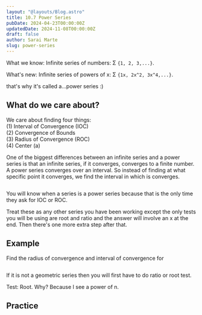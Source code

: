 ```yaml
---
layout: "@layouts/Blog.astro"
title: 10.7 Power Series
pubDate: 2024-04-23T00:00:00Z
updatedDate: 2024-11-08T00:00:00Z
draft: false
author: Sarai Marte
slug: power-series
---
```



What we know: Infinite series of numbers: Σ `{1, 2, 3,...}`.

What's new: Infinite series of powers of x: Σ `{1x, 2x^2, 3x^4,...}`.

that's why it's called a...power series :)

## What do we care about?

We care about finding four things:  
(1) Interval of Convergence (IOC)  
(2) Convergence of Bounds  
(3) Radius of Convergence (ROC)  
(4) Center (a)

One of the biggest differences between an infinite series and a power series is that an infinite series, if it converges, converges to a finite number. A power series converges over an interval. So instead of finding at what specific point it converges, we find the interval in which is converges.

<div style={{ objectFit: "cover", width: "100%", height: "200px" }}>
  <img src={img1.src} alt="" style={{ width: "auto", height: "100%" }} />
</div>

You will know when a series is a power series because that is the only time they ask for IOC or ROC.

Treat these as any other series you have been working except the only tests you will be using are root and ratio and the answer will involve an x at the end. Then there's one more extra step after that.

## Example

Find the radius of convergence and interval of convergence for

<div style="object-fit:contain;">
  <img src={img2.src} alt="" /> </div>

If it is not a geometric series then you will first have to do ratio or root test.

Test: Root. Why? Because I see a power of n.

## Practice

